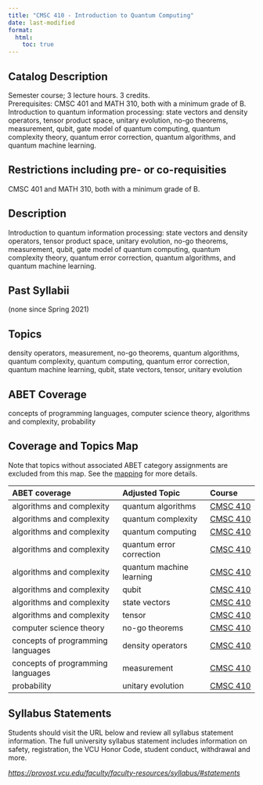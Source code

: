 ```yaml
---
title: "CMSC 410 - Introduction to Quantum Computing"
date: last-modified
format:
  html:
    toc: true
---
```


## Catalog Description

Semester course; 3 lecture hours. 3 credits. Prerequisites: CMSC 401 and MATH 310, both with a minimum grade of B. Introduction to quantum information processing: state vectors and density operators, tensor product space, unitary evolution, no-go theorems, measurement, qubit, gate model of quantum computing, quantum complexity theory, quantum error correction, quantum algorithms, and quantum machine learning.


## Restrictions including pre- or co-requisities
 
CMSC 401 and MATH 310, both with a minimum grade of B.

## Description

Introduction to quantum information processing: state vectors and density operators, tensor product space, unitary evolution, no-go theorems, measurement, qubit, gate model of quantum computing, quantum complexity theory, quantum error correction, quantum algorithms, and quantum machine learning.

## Past Syllabii

(none since Spring 2021)

## Topics

density operators, measurement, no-go theorems, quantum algorithms, quantum complexity, quantum computing, quantum error correction, quantum machine learning, qubit, state vectors, tensor, unitary evolution

## ABET Coverage

concepts of programming languages, computer science theory, algorithms and complexity, probability

## Coverage and Topics Map

Note that topics without associated ABET category assignments are excluded from this map.  See the [mapping](https://docs.google.com/spreadsheets/d/1qrN3L7eRLsM-aVMHYaLQN-FMYtrTJf0_h6dLKlUdPkk/edit#gid=338318647) for more details.

ABET coverage                      Adjusted Topic            Course
---------------------------------  ------------------------  ----------------------------------
algorithms and complexity          quantum algorithms        <a href='CMSC410.qmd'>CMSC 410</a>
algorithms and complexity          quantum complexity        <a href='CMSC410.qmd'>CMSC 410</a>
algorithms and complexity          quantum computing         <a href='CMSC410.qmd'>CMSC 410</a>
algorithms and complexity          quantum error correction  <a href='CMSC410.qmd'>CMSC 410</a>
algorithms and complexity          quantum machine learning  <a href='CMSC410.qmd'>CMSC 410</a>
algorithms and complexity          qubit                     <a href='CMSC410.qmd'>CMSC 410</a>
algorithms and complexity          state vectors             <a href='CMSC410.qmd'>CMSC 410</a>
algorithms and complexity          tensor                    <a href='CMSC410.qmd'>CMSC 410</a>
computer science theory            no-go theorems            <a href='CMSC410.qmd'>CMSC 410</a>
concepts of programming languages  density operators         <a href='CMSC410.qmd'>CMSC 410</a>
concepts of programming languages  measurement               <a href='CMSC410.qmd'>CMSC 410</a>
probability                        unitary evolution         <a href='CMSC410.qmd'>CMSC 410</a>


## Syllabus Statements

Students should visit the URL below and review all syllabus statement information. The full university syllabus statement includes information on safety, registration, the VCU Honor Code, student conduct, withdrawal and more.

*<https://provost.vcu.edu/faculty/faculty-resources/syllabus/#statements>*


